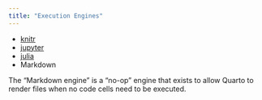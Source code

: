 ```yaml
---
title: "Execution Engines"
---
```


- [knitr](./knitr.qmd)
- [jupyter](./jupyter.qmd)
- [julia](./julia.qmd)
- Markdown

The "Markdown engine" is a "no-op" engine that exists to allow Quarto to render files when no code cells need to be executed.
